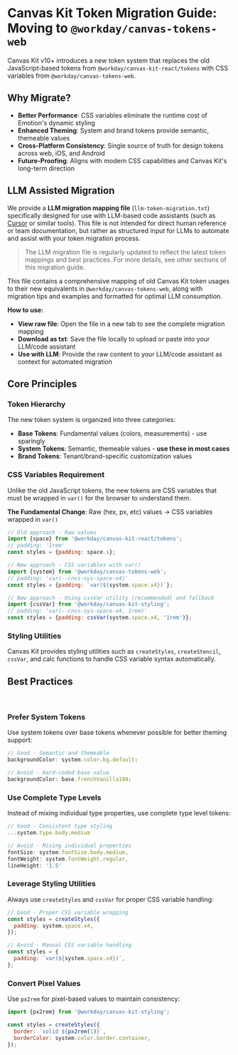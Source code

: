 
<Meta title="Guides/Tokens Migration/Overview" />

# Canvas Kit Token Migration Guide: Moving to `@workday/canvas-tokens-web`

Canvas Kit v10+ introduces a new token system that replaces the old JavaScript-based tokens from
`@workday/canvas-kit-react/tokens` with CSS variables from `@workday/canvas-tokens-web`.

## Why Migrate?

- **Better Performance**: CSS variables eliminate the runtime cost of Emotion's dynamic styling
- **Enhanced Theming**: System and brand tokens provide semantic, themeable values
- **Cross-Platform Consistency**: Single source of truth for design tokens across web, iOS, and
  Android
- **Future-Proofing**: Aligns with modern CSS capabilities and Canvas Kit's long-term direction

## LLM Assisted Migration <AIIndicator />

We provide a **LLM migration mapping file** (`llm-token-migration.txt`) specifically designed for
use with LLM-based code assistants (such as [Cursor](https://www.cursor.so/) or similar tools). This
file is not intended for direct human reference or team documentation, but rather as structured
input for LLMs to automate and assist with your token migration process.

> The LLM migration file is regularly updated to reflect the latest token mappings and best
> practices.
> For more details, see other sections of this migration guide.

This file contains a comprehensive mapping of old Canvas Kit token usages to their new equivalents
in `@workday/canvas-tokens-web`, along with migration tips and examples and formatted for optimal
LLM consumption.

**How to use:**

- **View raw file**: Open the file in a new tab to see the complete migration mapping
- **Download as txt**: Save the file locally to upload or paste into your LLM/code assistant
- **Use with LLM**: Provide the raw content to your LLM/code assistant as context for automated
  migration

<DownloadLLMFile
  rawFileLink="https://raw.githubusercontent.com/Workday/canvas-kit/master/modules/docs/llm-txt/llm-token-migration.txt"
  filename="llm-token-migration-13.2.0.txt"
/>

## Core Principles

### Token Hierarchy

The new token system is organized into three categories:

- **Base Tokens**: Fundamental values (colors, measurements) - use sparingly
- **System Tokens**: Semantic, themeable values - **use these in most cases**
- **Brand Tokens**: Tenant/brand-specific customization values

### CSS Variables Requirement

Unlike the old JavaScript tokens, the new tokens are CSS variables that must be wrapped in `var()`
for the browser to understand them.

**The Fundamental Change**: Raw (hex, px, etc) values → CSS variables wrapped in `var()`

```javascript
// Old approach - Raw values
import {space} from '@workday/canvas-kit-react/tokens';
// padding: '1rem'
const styles = {padding: space.s};

// New approach - CSS variables with var()
import {system} from '@workday/canvas-tokens-web';
// padding: 'var(--cnvs-sys-space-x4)'
const styles = {padding: `var(${system.space.x4})`};

// New approach - Using cssVar utility (recommended) and fallback
import {cssVar} from '@workday/canvas-kit-styling';
// padding: 'var(--cnvs-sys-space-x4, 1rem)'
const styles = {padding: cssVar(system.space.x4, '1rem')};
```

### Styling Utilities

Canvas Kit provides styling utilities such as `createStyles`, `createStencil`, `cssVar`, and calc
functions to handle CSS variable syntax automatically.

<StorybookInformationHighlight
  title="Why use styling utilities?"
  description="Styling utilities automatically wrap tokens in <code>var()</code> and provide fallbacks for better browser support. They also ensure consistent token usage across your components."
  link="/?path=/docs/styling-getting-started-overview--docs"
  linkText="Learn more about styling utilities"
/>

## Best Practices

<br />

### Prefer System Tokens

Use system tokens over base tokens whenever possible for better theming support:

```javascript
// Good - Semantic and themeable
backgroundColor: system.color.bg.default;

// Avoid - Hard-coded base value
backgroundColor: base.frenchVanilla100;
```

### Use Complete Type Levels

Instead of mixing individual type properties, use complete type level tokens:

```javascript
// Good - Consistent type styling
...system.type.body.medium

// Avoid - Mixing individual properties
fontSize: system.fontSize.body.medium,
fontWeight: system.fontWeight.regular,
lineHeight: '1.5'
```

### Leverage Styling Utilities

Always use `createStyles` and `cssVar` for proper CSS variable handling:

```javascript
// Good - Proper CSS variable wrapping
const styles = createStyles({
  padding: system.space.x4,
});

// Avoid - Manual CSS variable handling
const styles = {
  padding: `var(${system.space.x4})`,
};
```

### Convert Pixel Values

Use `px2rem` for pixel-based values to maintain consistency:

```javascript
import {px2rem} from '@workday/canvas-kit-styling';

const styles = createStyles({
  border: `solid ${px2rem(1)}`,
  borderColor: system.color.border.container,
});
```
